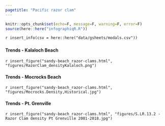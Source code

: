 ```yaml
---
pagetitle: "Pacific razor clam"
---
```


```r
knitr::opts_chunk$set(echo=F, message=F, warning=F, error=F)
source(here::here("infographiqR.R"))
```

`r insert_info(csv = here::here("data/gsheets/modals.csv"))`


### {.tabset}

#### Trends - Kalaloch Beach

`r insert_figure("sandy-beach_razor-clams.html", "figures/RazorClam_densityKalaloch.png")`

#### Trends - Mocrocks Beach

`r insert_figure("sandy-beach_razor-clams.html", "figures/Mocrocks.Density,Historical.jpg")`

#### Trends - Pt. Grenville

`r insert_figure("sandy-beach_razor-clams.html", "figures/S.LR.13.2 - Razor Clam density Pt Grenville 2001-2018.jpg")`
